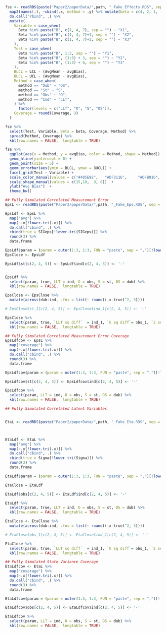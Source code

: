 
```r
fse <- readRDS(paste("Paper2/paperData/",path, "_Fake_Effects.RDS", sep = "")) %>%
  map2(names(.), ~cbind(.x, method = .y) %>% mutate(beta = c(4, 2, 1, -3, 0, 1, 0, 0, 0))) %>%
  do.call("rbind", .) %>%
  mutate(
    Variable = case_when(
      Beta %in% paste("B", c(1, 4, 7), sep = "") ~ "X1",
      Beta %in% paste("B", c(1, 4, 7)+1, sep = "") ~ "X2",
      Beta %in% paste("B", c(1, 4, 7)+2, sep = "") ~ "X3"
    ), 
    Test = case_when(
      Beta %in% paste("B", 1:3, sep = "") ~ "Y1",
      Beta %in% paste("B", (1:3) + 3, sep = "") ~ "Y2",
      Beta %in% paste("B", (1:3) + 6, sep = "") ~ "Y3"
    ),
    BLCL = LCL - (AvgMean - avgBias),
    BUCL = UCL - (AvgMean - avgBias),
    Method = case_when(
      method == "Dub" ~ "OS",
      method == "St" ~ "S",
      method == "Obs" ~ "O",
      method == "Ind" ~ "LLT",
    ) %>%
      factor(levels = c("LLT", "O", "S", "OS")),
    Coverage = round(Coverage, 3)
  )

fse %>%
  select(Test, Variable, Beta = beta, Coverage, Method) %>%
  spread(Method, Coverage) %>%
  kbl(row.names = FALSE,  longtable = TRUE)

```



```r
fse %>%
  ggplot(aes(x = Method, y = avgBias, color = Method, shape = Method)) +
  geom_hline(yintercept = 0) + 
  geom_point(size = 5) +
  geom_errorbar(aes(ymin = BLCL, ymax = BUCL)) +
  facet_grid(Test ~ Variable) +
  scale_color_manual(values = c("#405E92",   "#DF3116",     "#DFB916", "#409247"))  +
  scale_shape_manual(values = c(15,10,  9, 8))  +
  ylab("Avg Bias")  +
  theme_bw()
```





```r
## Fully Simulated Correlated Measurement Error
EpsL <- readRDS(paste("Paper2/paperData/",path, "_Fake_Eps.RDS", sep = ""))

EpsLdf <- EpsL %>%
  map("avg") %>%
  map(~.x[!lower.tri(.x)]) %>%
  do.call("cbind", .) %>%
  cbind(true = SIGeps[!lower.tri(SIGeps)]) %>%
  round(3) %>%
  data.frame

EpsLdf$param = (param = outer(1:3, 1:3, FUN = "paste", sep = ",")[!lower.tri(SIGeps)])
EpsClose <- EpsLdf

EpsLdf$st[c(2, 4, 5)] <- EpsLdf$ind[c(2, 4, 5)] <- '-'


EpsLdf %>%
  select(param, true, LLT = ind, O = obs, S = st, OS = dub) %>%
  kbl(row.names = FALSE,  longtable = TRUE)


```

```r
EpsClose <- EpsClose %>%
  mutate(across(dub:ind, .fns = list(~ round((.x-true)^2, 3))))

# EpsClose$st_1[c(2, 4, 5)] <- EpsClose$ind_1[c(2, 4, 5)] <- '-'

EpsClose %>%
  select(param, true, `LLT sq diff`  = ind_1, `O sq diff`= obs_1, `S sq diff` = st_1, `OS sq diff` = dub_1) %>%
  kbl(row.names = FALSE,  longtable = TRUE)
```


```r
## Fully Simulated Correlated Measurement Error Coverage
EpsLdfcov <- EpsL %>%
  map("coverage") %>%
  map(~.x[!lower.tri(.x)]) %>%
  do.call("cbind", .) %>%
  round(3) %>%
  data.frame

EpsLdfcov$param = (param = outer(1:3, 1:3, FUN = "paste", sep = ",")[!lower.tri(SIGeps)])

EpsLdfcov$st[c(2, 4, 5)] <- EpsLdfcov$ind[c(2, 4, 5)] <- '-'

EpsLdfcov %>%
  select(param, LLT = ind, O = obs, S = st, OS = dub) %>%
  kbl(row.names = FALSE,  longtable = TRUE)


```





```r
## Fully Simulated Correlated Latent Variables


EtaL <- readRDS(paste("Paper2/paperData/",path, "_Fake_Eta.RDS", sep = ""))



EtaLdf <- EtaL %>%
  map("avg") %>%
  map(~.x[!lower.tri(.x)]) %>%
  do.call("cbind", .) %>%
  cbind(true = Sigma[!lower.tri(Sigma)]) %>%
  round(3) %>%
  data.frame

EtaLdf$param = (param = outer(1:3, 1:3, FUN = "paste", sep = ",")[!lower.tri(Sigma)])

EtaClose = EtaLdf

EtaLdf$obs[c(2, 4, 5)] <- EtaLdf$ind[c(2, 4, 5)] <- '-'

EtaLdf %>%
  select(param, true, LLT = ind, O = obs, S = st, OS = dub) %>%
  kbl(row.names = FALSE,  longtable = TRUE)


```


```r
EtaClose <- EtaClose %>%
  mutate(across(dub:ind, .fns = list(~ round((.x-true)^2, 3))))

# EtaClose$obs_1[c(2, 4, 5)] <- EtaClose$ind_1[c(2, 4, 5)] <- '-'

EtaClose %>%
  select(param, true, `LLT sq diff`  = ind_1, `O sq diff`= obs_1, `S sq diff` = st_1, `OS sq diff` = dub_1) %>%
  kbl(row.names = FALSE,  longtable = TRUE)
```



```r
## Fully Simulated State Variance Coverage
EtaLdfcov <- EtaL %>%
  map("coverage") %>%
  map(~.x[!lower.tri(.x)]) %>%
  do.call("cbind", .) %>%
  round(3) %>%
  data.frame

EtaLdfcov$param = (param = outer(1:3, 1:3, FUN = "paste", sep = ",")[!lower.tri(SIGeps)])

EtaLdfcov$obs[c(2, 4, 5)] <- EtaLdfcov$ind[c(2, 4, 5)] <- '-'

EtaLdfcov %>%
  select(param, LLT = ind, O = obs, S = st, OS = dub) %>%
  kbl(row.names = FALSE,  longtable = TRUE)


```

